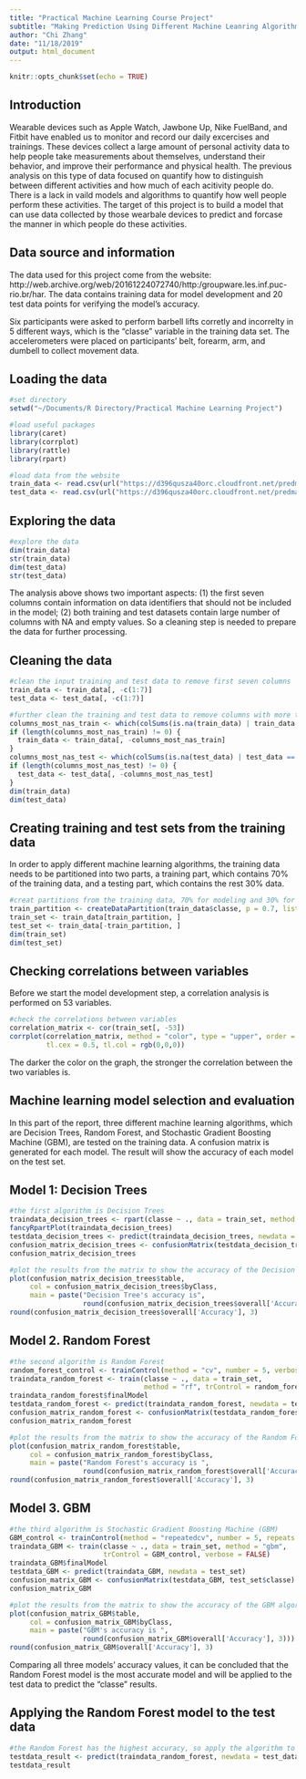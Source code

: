 ```yaml
---
title: "Practical Machine Learning Course Project"
subtitle: "Making Prediction Using Different Machine Leanring Algorithms"
author: "Chi Zhang"
date: "11/18/2019"
output: html_document
---
```


```r
knitr::opts_chunk$set(echo = TRUE)
```

## Introduction
Wearable devices such as Apple Watch, Jawbone Up, Nike FuelBand, and Fitbit have enabled us to monitor and record our daily excercises and trainings. These devices collect a large amount of personal activity data to help people take measurements about themselves, understand their behavior, and improve their performance and physical health. The previous analysis on this type of data focused on quantify how to distinguish between different activities and how much of each acitivity people do. There is a lack in vaild models and algorithms to quantify how well people perform these activities. The target of this project is to build a model that can use data collected by those wearbale devices to predict and forcase the manner in which people do these activities.

## Data source and information
The data used for this project come from the website: http://web.archive.org/web/20161224072740/http:/groupware.les.inf.puc-rio.br/har. The data contains training data for model development and 20 test data points for verifying the model's accuracy. 

Six participants were asked to perform barbell lifts corretly and incorrelty in 5 different ways, which is the "classe" variable in the training data set. The accelerometers were placed on participants' belt, forearm, arm, and dumbell to collect movement data. 

## Loading the data
```r
#set directory
setwd("~/Documents/R Directory/Practical Machine Learning Project")

#load useful packages
library(caret)
library(corrplot)
library(rattle)
library(rpart)

#load data from the website
train_data <- read.csv(url("https://d396qusza40orc.cloudfront.net/predmachlearn/pml-training.csv"), header = TRUE)
test_data <- read.csv(url("https://d396qusza40orc.cloudfront.net/predmachlearn/pml-testing.csv"), header = TRUE)
```

## Exploring the data
```r
#explore the data
dim(train_data)
str(train_data)
dim(test_data)
str(test_data)
```
The analysis above shows two important aspects: (1) the first seven columns contain information on data identifiers that should not be included in the model; (2) both training and test datasets contain large number of columns with NA and empty values. So a cleaning step is needed to prepare the data for further processing.

## Cleaning the data
```r
#clean the input training and test data to remove first seven columns
train_data <- train_data[, -c(1:7)]
test_data <- test_data[, -c(1:7)]

#further clean the training and test data to remove columns with more than 90% NA or empty values
columns_most_nas_train <- which(colSums(is.na(train_data) | train_data == "") > 0.9*dim(train_data)[1])
if (length(columns_most_nas_train) != 0) {
  train_data <- train_data[, -columns_most_nas_train]
}
columns_most_nas_test <- which(colSums(is.na(test_data) | test_data == "") > 0.9*dim(test_data)[1])
if (length(columns_most_nas_test) != 0) {
  test_data <- test_data[, -columns_most_nas_test]
}
dim(train_data)
dim(test_data)
```

## Creating training and test sets from the training data
In order to apply different machine learning algorithms, the training data needs to be partitioned into two parts, a training part, which contains 70% of the training data, and a testing part, which contains the rest 30% data.
```r
#creat partitions from the training data, 70% for modeling and 30% for cross validation
train_partition <- createDataPartition(train_data$classe, p = 0.7, list = FALSE)
train_set <- train_data[train_partition, ]
test_set <- train_data[-train_partition, ]
dim(train_set)
dim(test_set)
```

## Checking correlations between variables
Before we start the model development step, a correlation analysis is performed on 53 variables.
```r
#check the correlations between variables
correlation_matrix <- cor(train_set[, -53])
corrplot(correlation_matrix, method = "color", type = "upper", order = "FPC",
         tl.cex = 0.5, tl.col = rgb(0,0,0))
```
The darker the color on the graph, the stronger the correlation between the two variables is.

## Machine learning model selection and evaluation
In this part of the report, three different machine learning algorithms, which are Decision Trees, Random Forest, and Stochastic Gradient Boosting Machine (GBM), are tested on the training data. A confusion matrix is generated for each model. The result will show the accuracy of each model on the test set. 

## Model 1: Decision Trees
```r
#the first algorithm is Decision Trees
traindata_decision_trees <- rpart(classe ~ ., data = train_set, method = "class")
fancyRpartPlot(traindata_decision_trees)
testdata_decision_trees <- predict(traindata_decision_trees, newdata = test_set, type = "class")
confusion_matrix_decision_trees <- confusionMatrix(testdata_decision_trees, test_set$classe)
confusion_matrix_decision_trees

#plot the results from the matrix to show the accuracy of the Decision Trees algorithm
plot(confusion_matrix_decision_trees$table, 
     col = confusion_matrix_decision_trees$byClass, 
     main = paste("Decision Tree's accuracy is", 
                  round(confusion_matrix_decision_trees$overall['Accuracy'], 3)))
round(confusion_matrix_decision_trees$overall['Accuracy'], 3)
```

## Model 2. Random Forest
```r
#the second algorithm is Random Forest
random_forest_control <- trainControl(method = "cv", number = 5, verboseIter = FALSE)
traindata_random_forest <- train(classe ~ ., data = train_set, 
                                 method = "rf", trControl = random_forest_control)
traindata_random_forest$finalModel
testdata_random_forest <- predict(traindata_random_forest, newdata = test_set)
confusion_matrix_random_forest <- confusionMatrix(testdata_random_forest, test_set$classe)
confusion_matrix_random_forest

#plot the results from the matrix to show the accuracy of the Random Forest algorithm
plot(confusion_matrix_random_forest$table, 
     col = confusion_matrix_random_forest$byClass,
     main = paste("Random Forest's accuracy is ", 
                  round(confusion_matrix_random_forest$overall['Accuracy'], 3)))
round(confusion_matrix_random_forest$overall['Accuracy'], 3)
```

## Model 3. GBM
```r
#the third algorithm is Stochastic Gradient Boosting Machine (GBM)
GBM_control <- trainControl(method = "repeatedcv", number = 5, repeats = 1)
traindata_GBM <- train(classe ~ ., data = train_set, method = "gbm", 
                       trControl = GBM_control, verbose = FALSE)
traindata_GBM$finalModel
testdata_GBM <- predict(traindata_GBM, newdata = test_set)
confusion_matrix_GBM <- confusionMatrix(testdata_GBM, test_set$classe)
confusion_matrix_GBM

#plot the results from the matrix to show the accuracy of the GBM algorithm
plot(confusion_matrix_GBM$table, 
     col = confusion_matrix_GBM$byClass, 
     main = paste("GBM's accuracy is ", 
                  round(confusion_matrix_GBM$overall['Accuracy'], 3)))
round(confusion_matrix_GBM$overall['Accuracy'], 3)
```

Comparing all three models' accuracy values, it can be concluded that the Random Forest model is the most accurate model and will be applied to the test data to predict the "classe" results.

## Applying the Random Forest model to the test data
```r
#the Random Forest has the highest accuracy, so apply the algorithm to the test data
testdata_result <- predict(traindata_random_forest, newdata = test_data)
testdata_result
```